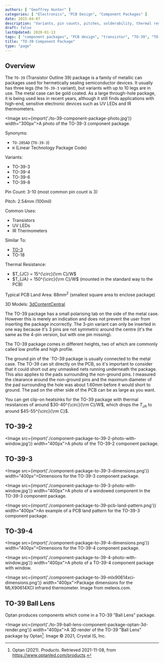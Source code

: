 ```yaml
---
authors: [ "Geoffrey Hunter" ]
categories: [ "Electronics", "PCB Design", "Component Packages" ]
date: 2015-04-07
description: "Variants, pin counts, pitches, solderability, thermal resistances, dimensions, land patterns, 3D models and more info for the TQFP component package."
draft: false
lastUpdated: 2020-01-13
tags: [ "component packages", "PCB design", "transistor", "TO-39", "TO-205AD" ]
title: "TO-39 Component Package"
type: "page"
---
```



## Overview

The `TO-39` (Transistor Outline 39) package is a family of metallic can packages used for hermetically sealing semiconductor devices. It usually has three legs (the `TO-39-3` variant), but variants with up to 10 legs are in use. The metal case can be gold coated. As a large through-hole package, it is being used less in recent years, although it still finds applications with high-end, sensitive electronic devices such as UV LEDs and IR thermometers.

<Image src={import('./to-39-component-package-photo.jpg')} width="300px">A photo of the TO-39-3 component package.</Image>

Synonyms:

* `TO-205AD` (`TO-39-3`)
* `H` (Linear Technology Package Code)

Variants:

* TO-39-3
* TO-39-4
* TO-39-6
* TO-39-8

Pin Count: 3-10 (most common pin count is 3)

Pitch: 2.54mm (100mil)

Common Uses:

* Transistors
* UV LEDs
* IR Thermometers

Similar To:

* [TO-3](/pcb-design/component-packages/to-3-component-package/)
* TO-18

Thermal Resistance:

* $T_{JC} = 15^{\circ}{\rm C}/W$
* $T_{JA} = 150^{\circ}{\rm C}/W$ (mounted in the standard way to the PCB)

Typical PCB Land Area: $88mm^2$ (smallest square area to enclose package)

3D Models: [3dContentCentral](https://www.3dcontentcentral.com/download-model.aspx?catalogid=171&id=363411)

The TO-39 package has a small polarising tab on the side of the metal case. However this is merely an indication and does not prevent the user from inserting the package incorrectly. The 3-pin variant can only be inserted in one way because it's 3 pins are not symmetric around the centre (it's the same as the 4-pin version, but with one pin missing).

The TO-39 package comes in different heights, two of which are commonly called low profile and high profile.

The ground pin of the `TO-39 package is usually connected to the metal case. The TO-39 can sit directly on the PCB, so it's important to consider that it could short out any unmasked nets running underneath the package. This also applies to the pads surrounding the non-ground pins. I measured the clearance around the non-ground pins and the maximum diameter of the pad surrounding the hole was about 1.60mm before it would short to ground. The pad on the other side of the PCB can be as large as you want.

You can get clip-on heatsinks for the TO-39 package with thermal resistances of around $30-40^{\circ}{\rm C}/W$, which drops the $T_{JA}$ to around $45-55^{\circ}{\rm C}$.

## TO-39-2

<Image src={import('./component-package-to-39-2-photo-with-window.jpg')} width="400px">A photo of the TO-39-2 component package.</Image>

## TO-39-3

<Image src={import('./component-package-to-39-3-dimensions.png')} width="400px">Dimensions for the TO-39-3 component package.</Image>

<Image src={import('./component-package-to-39-3-photo-with-window.jpg')} width="400px">A photo of a windowed component in the TO-39-3 component package.</Image>

<Image src={import('./component-package-to-39-pcb-land-pattern.png')} width="400px">An example of a PCB land pattern for the TO-39-3 component package.</Image>

## TO-39-4

<Image src={import('./component-package-to-39-4-dimensions.png')} width="400px">Dimensions for the TO-39-4 component package.</Image>

<Image src={import('./component-package-to-39-4-photo-with-window.jpg')} width="400px">A photo of a TO-39-4 component package with window.</Image>

<Image src={import('./component-package-to-39-mlx90614xci-dimensions.png')} width="400px">Package dimensions for the MLX90614XCI infrared thermometer. Image from melexis.com.</Image>

## TO-39 Ball Lens

Optan produces components which come in a TO-39 "Ball Lens" package.

<Image src={import('./to-39-ball-lens-component-package-optan-3d-render.png')} width="400px">A 3D render of the TO-39 \"Ball Lens\" package by Optan[^bib-optan-products]. Image © 2021, Crystal IS, Inc.</Image>

[^bib-optan-products]: Optan (2021). _Products_. Retrieved 2021-11-08, from https://www.optanled.com/products.
